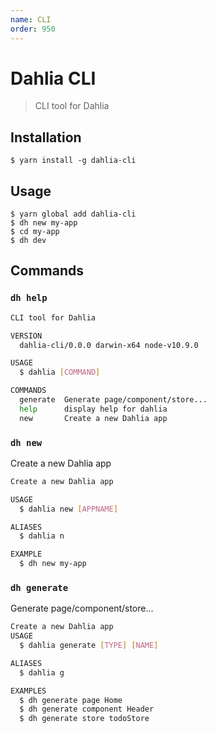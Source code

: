 ```yaml
---
name: CLI
order: 950
---
```


# Dahlia CLI

> CLI tool for Dahlia

## Installation

```sh-session
$ yarn install -g dahlia-cli
```

## Usage

```sh-session
$ yarn global add dahlia-cli
$ dh new my-app
$ cd my-app
$ dh dev
```

## Commands

### `dh help`

```bash
CLI tool for Dahlia

VERSION
  dahlia-cli/0.0.0 darwin-x64 node-v10.9.0

USAGE
  $ dahlia [COMMAND]

COMMANDS
  generate  Generate page/component/store...
  help      display help for dahlia
  new       Create a new Dahlia app
```

### `dh new`

Create a new Dahlia app

```bash
Create a new Dahlia app

USAGE
  $ dahlia new [APPNAME]

ALIASES
  $ dahlia n

EXAMPLE
  $ dh new my-app
```


### `dh generate`

Generate page/component/store...

```bash
Create a new Dahlia app
USAGE
  $ dahlia generate [TYPE] [NAME]

ALIASES
  $ dahlia g

EXAMPLES
  $ dh generate page Home
  $ dh generate component Header
  $ dh generate store todoStore
```
